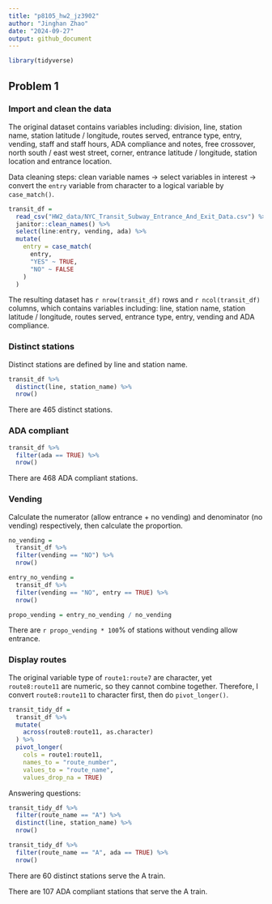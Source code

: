 ```yaml
---
title: "p8105_hw2_jz3902"
author: "Jinghan Zhao"
date: "2024-09-27"
output: github_document
---
```


```r
library(tidyverse)
```

## Problem 1

### Import and clean the data

The original dataset contains variables including: division, line, station name, station latitude / longitude, routes served, entrance type, entry, vending, staff and staff hours, ADA compliance and notes, free crossover, north south / east west street, corner, entrance latitude / longitude, station location and entrance location.

Data cleaning steps: clean variable names -> select variables in interest -> convert the `entry` variable from character to a logical variable by `case_match()`.

```r
transit_df = 
  read_csv("HW2_data/NYC_Transit_Subway_Entrance_And_Exit_Data.csv") %>% 
  janitor::clean_names() %>% 
  select(line:entry, vending, ada) %>% 
  mutate(
    entry = case_match(
      entry,
      "YES" ~ TRUE,
      "NO" ~ FALSE
    )
  )

```

The resulting dataset has `r nrow(transit_df)` rows and `r ncol(transit_df)` columns, which contains variables including: line, station name, station latitude / longitude, routes served, entrance type, entry, vending and ADA compliance.


### Distinct stations

Distinct stations are defined by line and station name.

```r
transit_df %>% 
  distinct(line, station_name) %>% 
  nrow()
```

There are 465 distinct stations.


### ADA compliant

```r
transit_df %>%
  filter(ada == TRUE) %>% 
  nrow()
```

There are 468 ADA compliant stations.


### Vending

Calculate the numerator (allow entrance + no vending) and denominator (no vending) respectively, then calculate the proportion.

```r
no_vending = 
  transit_df %>%
  filter(vending == "NO") %>% 
  nrow()

entry_no_vending = 
  transit_df %>%
  filter(vending == "NO", entry == TRUE) %>% 
  nrow()

propo_vending = entry_no_vending / no_vending
```

There are `r propo_vending * 100`% of stations without vending allow entrance.


### Display routes

The original variable type of `route1:route7` are character, yet `route8:route11` are numeric, so they cannot combine together. Therefore, I convert `route8:route11` to character first, then do `pivot_longer()`.

```r
transit_tidy_df =
  transit_df %>% 
  mutate(
    across(route8:route11, as.character)
  ) %>% 
  pivot_longer(
    cols = route1:route11,
    names_to = "route_number",
    values_to = "route_name",
    values_drop_na = TRUE)
```

Answering questions:

```r
transit_tidy_df %>% 
  filter(route_name == "A") %>% 
  distinct(line, station_name) %>% 
  nrow()

transit_tidy_df %>% 
  filter(route_name == "A", ada == TRUE) %>% 
  nrow()
```

There are 60 distinct stations serve the A train.

There are 107 ADA compliant stations that serve the A train.




